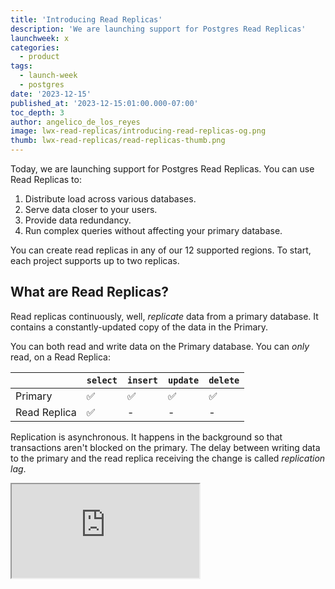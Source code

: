 ```yaml
---
title: 'Introducing Read Replicas'
description: 'We are launching support for Postgres Read Replicas'
launchweek: x
categories:
  - product
tags:
  - launch-week
  - postgres
date: '2023-12-15'
published_at: '2023-12-15:01:00.000-07:00'
toc_depth: 3
author: angelico_de_los_reyes
image: lwx-read-replicas/introducing-read-replicas-og.png
thumb: lwx-read-replicas/read-replicas-thumb.png
---
```


Today, we are launching support for Postgres Read Replicas. You can use Read Replicas to:

1. Distribute load across various databases.
2. Serve data closer to your users.
3. Provide data redundancy.
4. Run complex queries without affecting your primary database.

You can create read replicas in any of our 12 supported regions. To start, each project supports up to two replicas.

## What are Read Replicas?

Read replicas continuously, well, _replicate_ data from a primary database. It contains a constantly-updated copy of the data in the Primary.

You can both read and write data on the Primary database. You can _only_ read, on a Read Replica:

|              | `select` | `insert` | `update` | `delete` |
| ------------ | -------- | -------- | -------- | -------- |
| Primary      | ✅       | ✅       | ✅       | ✅       |
| Read Replica | ✅       | -        | -        | -        |

Replication is asynchronous. It happens in the background so that transactions aren't blocked on the primary. The delay between writing data to the primary and the read replica receiving the change is called _replication lag_.

<div className="video-container">
  <iframe
    className="w-full"
    src="https://www.youtube-nocookie.com/embed/PX3R1fXjJ2M"
    title="YouTube video player"
    allow="accelerometer; autoplay; clipboard-write; encrypted-media; fullscreen; gyroscope; picture-in-picture; web-share"
    allowfullscreen
  />
</div>

## Why Read Replicas?

To scale your database, you have two choices: horizontal scaling and vertical scaling. Vertical scaling involves adding more RAM and CPU to your existing server. Our 16XL [compute add-on](https://supabase.com/docs/guides/platform/compute-add-ons) has 64 cores CPU and 256 GB RAM - sufficient for almost any well-architected workload.

However, certain workloads may push against the CPU and memory limits of a single server. There’s a limit to how much you can scale vertically. Most cloud providers do not provide instances larger than our 16XL specifications.

This is where horizontal scaling is useful. You can add read replicas to scale more easily. Instead of a single database handling all of your traffic, you can split the traffic across multiple databases.

<Admonition type="note" label="Compute Size">

Our read replicas will inherit the compute size of its primary. They will eventually scale independently.

</Admonition>

Read replicas are great for reducing the load on your primary database. For instance, you can designate one of your read replicas for analytical tasks. This way, a runaway query in a read replica won't impact the primary.

One of the best features of read replicas is that you can launch them in a different region from your primary. This moves the data closer to your users - querying the nearest read replica for data minimizes overall application latency. We are working on making this easier, stay tuned!

The main drawback of horizontal scaling is complexity. Typically, you need to manage replication lag, handle recovery when a replica fails, and implement some level of application level changes to fully utilize the read replica. In line with our promise to “make Postgres simpler for developers”, we have handled most of that complexity for you:

## Using Read Replicas

You can manage and visualize read replicas from the [infrastructure settings page](https://supabase.com/dashboard/project/_/settings/infrastructure).

<Img
  src="/images/blog/lwx-read-replicas/read-replicas-02.png"
  alt="Read Replicas in the dashboard"
/>

In the SQL editor, you can choose if you want to run the query on the primary or one of the read replicas.

<Img src="/images/blog/lwx-read-replicas/read-replicas.png" alt="Read Replicas" />

To make use of your read replicas, copy your connection string for the read replica, update your apps to use the new read replica and you are done! A unique connection pool is also provisioned for each read replica via [Supavisor](https://github.com/supabase/supavisor).

Each replica also has its own associated instance of [PostgREST](https://supabase.com/docs/guides/api), a Data API for [REST](/docs/guides/api) and [GraphQL](/docs/guides/graphql). You can directly access each PostgREST instance, similar to connecting to a specific read replica. Alternatively, we offer a load-balancing endpoint which uses a round-robin strategy to route to each of the PostgREST instances.

## Implementation

Postgres offers various methods to replicate data, each with trade-offs. We use the following native methods:

### Streaming replication

Postgres generates a Write Ahead Log (WAL) as database changes occur. With streaming replication, these changes stream from the primary to the read replica server. The WAL alone is sufficient to reconstruct the database to its current state.

This replication method is fast, since changes are streamed directly from the primary to the read replica. On the other hand, it faces challenges when the read replica can't keep up with the WAL changes from its primary. This can happen when the read replica is too small, running on degraded hardware, or has a heavier workload running.

To address this, Postgres does provide tunable configuration, like `wal_keep_size`, to adjust the WAL retained by the primary. If the read replica fails to “catch up” before the WAL surpasses the `wal_keep_size` setting, the replication is terminated. Tuning is a bit of an art - the amount of WAL required is variable for every situation.

### File-based Log shipping

In this replication method, the primary continuously buffers WAL changes to a local file and then sends the file to the read replica. If multiple read replicas are present, files could also be sent to an intermediary location accessible by all. The read replica then reads the WAL files and applies those changes. There is higher replication lag than streaming replication since the primary buffers the changes locally first. It also means there is a small chance that WAL changes do not reach read replicas if the primary goes down before the file is transferred. In these cases, if the primary fails a replica using streaming replication would (in most cases) be more up-to-date than a replica using file-based log shipping.

### File-Based Log shipping 🤝 Streaming replication

We use a hybrid approach to address the limitations of each method.

<Img
  src={{
    dark: '/images/blog/lwx-read-replicas/streaming-replication-dark.png',
    light: '/images/blog/lwx-read-replicas/streaming-replication-light.png',
  }}
  alt="Streaming replication"
/>

Streaming replication minimizes replication lag, while file-based log shipping provides a fallback. For file-based log shipping, we use our existing Point In Time Recovery (PITR) infrastructure. We regularly archive files from the primary using [WAL-G](https://github.com/wal-g/wal-g), an open source archival and restoration tool, and ship the WAL files to S3.

We combine it with streaming replication to reduce replication lag. Once WAL-G files have been synced from S3, read replicas connect to the primary and stream the WAL directly.

## What's coming

### Automatic Failover

With automatic failovers, a read replica is promoted to be the primary if the primary is unhealthy. This feature is currently only available on our Enterprise Plan. However, we are planning to extend this to all paid plans. The introduction of self-serve read replicas is a step in that direction.

### Geo-based load balancing

Currently, we have implemented a round-robin strategy of routing PostgREST requests to the different databases. This is useful for sharing the load across the primary and the read replica, but in cases where latency is important, you might want to always route to the closest database instead.

### Supabase Products leveraging Replicas

We are working on support for database-level load balancing through [Supavisor](https://supabase.com/blog/supavisor-postgres-connection-pooler). When routing database traffic through Supavisor, it routes write queries to the primary and splits read queries between the primary and read replica. This distributes load to all your databases without any changes to your application. Other Supabase products like Auth, Storage, and Realtime use the database heavily. We are working on adding read replica support to these products, so that they can leverage the read replica when appropriate. This means they won’t just query the primary but will also use the read replica’s compute when possible.

## Pricing and Availability

Read replicas are priced like regular databases for compute and storage. There is also a per-GB cost for WAL transfer between the primary and read replica. The total price is the sum of:

- The compute instance of the read replica. The compute hours used by your read replica will be added to the total compute hours used by your organization and charged at the same rate.
- The disk size of the read replica will be charged at the same rate of 0.125$ / GB
- Any WAL transfer between the primary and read replica will be charged at 9c / GB

[Sign-ups](https://forms.supabase.com/read-replica) for early access of self-serve Read Replica support are now open. Following which we will progressively rollout self-serve Read Replica support to all paid plans over the next few months.
